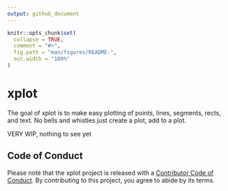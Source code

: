 ```yaml
---
output: github_document
---
```


<!-- README.md is generated from README.Rmd. Please edit that file -->

```r
knitr::opts_chunk$set(
  collapse = TRUE,
  comment = "#>",
  fig.path = "man/figures/README-",
  out.width = "100%"
)
```

# xplot

<!-- badges: start -->
<!-- badges: end -->

The goal of xplot is to make easy plotting of points, lines, segments, rects, and text. No bells and whistles just create a plot, add to a plot. 

VERY WIP, nothing to see yet

## Code of Conduct
  
Please note that the xplot project is released with a [Contributor Code of Conduct](https://contributor-covenant.org/version/2/1/CODE_OF_CONDUCT.html). By contributing to this project, you agree to abide by its terms.
